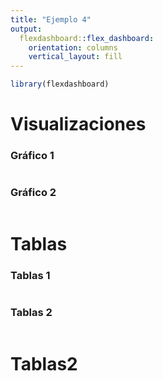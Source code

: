 ---
title: "Ejemplo 4"
output: 
  flexdashboard::flex_dashboard:
    orientation: columns
    vertical_layout: fill
---

```{r setup, include=FALSE}
library(flexdashboard)
```

Visualizaciones {data-icon="fa-signal"}
===================================== 
    
### Gráfico 1
    
```{r}
```
    
### Gráfico 2

```{r}
```
   
Tablas {data-icon="fa-table"}
=====================================     

### Tablas 1
    
```{r}
```
    
### Tablas 2

```{r}
```

Tablas2 {data-icon="fa-table"}
=====================================     
